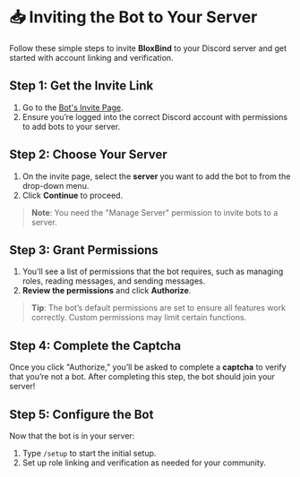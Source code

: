 # 📥 Inviting the Bot to Your Server

Follow these simple steps to invite **BloxBind** to your Discord server and get started with account linking and verification.

## Step 1: Get the Invite Link

1. Go to the [Bot's Invite Page](<your-invite-link-here>).
2. Ensure you’re logged into the correct Discord account with permissions to add bots to your server.

## Step 2: Choose Your Server

1. On the invite page, select the **server** you want to add the bot to from the drop-down menu.
2. Click **Continue** to proceed.

> **Note**: You need the "Manage Server" permission to invite bots to a server.

## Step 3: Grant Permissions

1. You’ll see a list of permissions that the bot requires, such as managing roles, reading messages, and sending messages.
2. **Review the permissions** and click **Authorize**.

> **Tip**: The bot’s default permissions are set to ensure all features work correctly. Custom permissions may limit certain functions.

## Step 4: Complete the Captcha

Once you click "Authorize," you’ll be asked to complete a **captcha** to verify that you’re not a bot. After completing this step, the bot should join your server!

## Step 5: Configure the Bot

Now that the bot is in your server:
1. Type `/setup` to start the initial setup.
2. Set up role linking and verification as needed for your community.